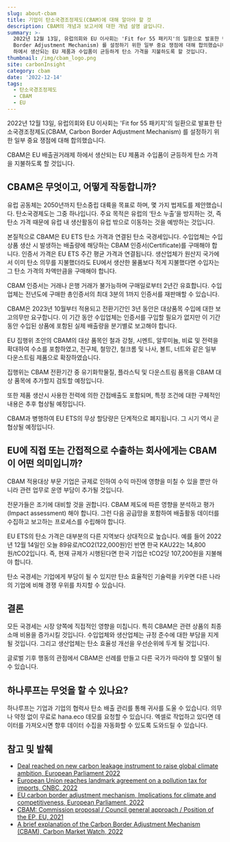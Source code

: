 ```yaml
---
slug: about-cbam
title: 기업이 탄소국경조정제도(CBAM)에 대해 알아야 할 것
description: CBAM의 개념과 보고서에 대한 개념 설명 글입니다.
summary: >-
  2022년 12월 13일, 유럽의회와 EU 이사회는 'Fit for 55 패키지'의 일환으로 발표한 탄소국경조정제도(CBAM, Carbon
  Border Adjustment Mechanism) 를 설정하기 위한 일부 중요 쟁점에 대해 합의했습니다.  CBAM은 EU 배출권거래제
  하에서 생산되는 EU 제품과 수입품이 균등하게 탄소 가격을 지불하도록 할 것입니다.
thumbnail: /img/cbam_logo.png
site: carbonInsight
category: cbam
date: '2022-12-14'
tags:
  - 탄소국경조정제도
  - CBAM
  - EU
---
```


2022년 12월 13일, 유럽의회와 EU 이사회는 'Fit for 55 패키지'의 일환으로 발표한 탄소국경조정제도(CBAM, Carbon Border Adjustment Mechanism) 를 설정하기 위한 일부 중요 쟁점에 대해 합의했습니다.

CBAM은 EU 배출권거래제 하에서 생산되는 EU 제품과 수입품이 균등하게 탄소 가격을 지불하도록 할 것입니다.

## CBAM은 무엇이고, 어떻게 작동합니까?

유럽 공동체는 2050년까지 탄소중립 대륙을 목표로 하며, 몇 가지 법제도를 제안했습니다. 탄소국경제도는 그중 하나입니다. 주요 목적은 유럽의 ‘탄소 누출’을 방지하는 것, 즉 탄소 가격 때문에 유럽 내 생산활동이 유럽 밖으로 이동하는 것을 예방하는 것입니다.

본질적으로 CBAM은 EU ETS 탄소 가격과 연결된 탄소 국경세입니다. 수입업체는 수입 상품 생산 시 발생하는 배출량에 해당하는 CBAM 인증서(Certificate)를 구매해야 합니다. 인증서 가격은 EU ETS 주간 평균 가격과 연결됩니다. 생산업체가 원산지 국가에서 이미 탄소 의무를 지불했더라도 EU에서 생산한 물품보다 적게 지불했다면 수입자는 그 탄소 가격의 차액만큼을 구매해야 합니다.

CBAM 인증서는 거래나 은행 거래가 불가능하며 구매일로부터 2년간 유효합니다. 수입업체는 전년도에 구매한 총인증서의 최대 3분의 1까지 인증서를 재판매할 수 있습니다.

CBAM은 2023년 10월부터 적용되고 전환기간인 3년 동안은 대상품목 수입에 대한 보고의무만 요구합니다. 이 기간 동안 수입업체는 인증서를 구입할 필요가 없지만 이 기간 동안 수입된 상품에 포함된 실제 배출량을 분기별로 보고해야 합니다.

EU 집행위 초안의 CBAM의 대상 품목인 철과 강철, 시멘트, 알루미늄, 비료 및 전력을 확대하여 수소를 포함하였고, 전구체, 철망간, 철크롬 및 나사, 볼트, 너트와 같은 일부 다운스트림 제품으로 확장하였습니다.

집행위는 CBAM 전환기간 중 유기화학물질, 플라스틱 및 다운스트림 품목을 CBAM 대상 품목에 추가할지 검토할 예정입니다.

또한 제품 생산시 사용한 전력에 의한 간접배출도 포함되며, 특정 조건에 대한 구체적인 내용은 추후 협상될 예정입니다.

CBAM과 병행하여 EU ETS의 무상 할당량은 단계적으로 폐지됩니다. 그 시기 역시 곧 협상될 예정입니다.

## EU에 직접 또는 간접적으로 수출하는 회사에게는 CBAM이 어떤 의미입니까?

CBAM 적용대상 부문 기업은 규제로 인하여 수익 마진에 영향을 미칠 수 있을 뿐만 아니라 관련 업무로 운영 부담이 추가될 것입니다.

전문가들은 조기에 대비할 것을 권합니다. CBAM 제도에 따른 영향을 분석하고 평가(Impact assessment) 해야 합니다. 그런 다음 공급망을 포함하여 배출활동 데이터를 수집하고 보고하는 프로세스를 수립해야 합니다.

EU ETS의 탄소 가격은 대부분의 다른 지역보다 상대적으로 높습니다. 예를 들어 2022년 12월 14일인 오늘 89유로/tCO2(122,000원)인 반면 한국 KAU22는 14,800원/tCO2입니다. 즉, 현재 규제가 시행된다면 한국 기업은 tCO2당 107,200원을 지불해야 합니다.

탄소 국경세는 기업에게 부담이 될 수 있지만 탄소 효율적인 기술력을 키우면 다른 나라의 기업에 비해 경쟁 우위를 차지할 수 있습니다.

## 결론

모든 국경세는 시장 양쪽에 직접적인 영향을 미칩니다. 특히 CBAM은 관련 상품의 최종 소매 비용을 증가시킬 것입니다. 수입업체와 생산업체는 규정 준수에 대한 부담을 지게 될 것입니다. 그리고 생산업체는 탄소 효율성 개선을 우선순위에 두게 될 것입니다.

글로벌 기후 행동의 관점에서 CBAM은 선례를 만들고 다른 국가가 따라야 할 모델이 될 수 있습니다.

## 하나루프는 무엇을 할 수 있나요?

하나루프는 기업과 기업의 협럭사 탄소 배출 관리를 통해 귀사를 도울 수 있습니다. 의무나 약정 없이 무료로 hana.eco 데모를 요청할 수 있습니다. 엑셀로 작업하고 있다면 데이터를 가져오시면 향후 데이터 수집을 자동화할 수 있도록 도와드릴 수 있습니다.

## 참고 및 발췌

* [Deal reached on new carbon leakage instrument to raise global climate ambition, European Parliament 2022](https://www.europarl.europa.eu/news/en/press-room/20221212IPR64509/deal-reached-on-new-carbon-leakage-instrument-to-raise-global-climate-ambition)
* [European Union reaches landmark agreement on a pollution tax for imports, CNBC, 2022](https://www.cnbc.com/2022/12/13/eu-reaches-agreement-on-first-of-its-kind-carbon-border-levy.html)
* [EU carbon border adjustment mechanism, Implications for climate and competitiveness, European Parliament, 2022](https://www.europarl.europa.eu/RegData/etudes/BRIE/2022/698889/EPRS_BRI\(2022\)698889_EN.pdf)
* [CBAM: Commission proposal / Council general approach / Position of the EP, EU, 2021](https://data.consilium.europa.eu/doc/document/ST-13063-2022-INIT/en/pdf)
* [A brief explanation of the Carbon Border Adjustment Mechanism (CBAM), Carbon Market Watch, 2022](https://carbonmarketwatch.org/publications/cbam-a-brief-explanation/)
